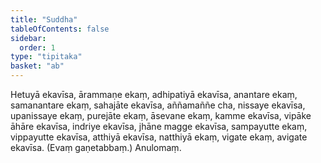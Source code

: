 ```yaml
---
title: "Suddha"
tableOfContents: false
sidebar:
  order: 1
type: "tipitaka"
basket: "ab"
---
```



<DynamicBreadcrumb />

<Division number="16">

<Paragraph number="2972">
Hetuyā ekavīsa, ārammaṇe ekaṃ, adhipatiyā ekavīsa, anantare ekaṃ, samanantare ekaṃ, sahajāte ekavīsa, aññamaññe cha, nissaye ekavīsa, upanissaye ekaṃ, purejāte ekaṃ, āsevane ekaṃ, kamme ekavīsa, vipāke āhāre ekavīsa, indriye ekavīsa, jhāne magge ekavīsa, sampayutte ekaṃ, vippayutte ekavīsa, atthiyā ekavīsa, natthiyā ekaṃ, vigate ekaṃ, avigate ekavīsa. (Evaṃ gaṇetabbaṃ.)

</Paragraph>
</Division>

<Paragraph number="2973" type="center">
Anulomaṃ.
</Paragraph>